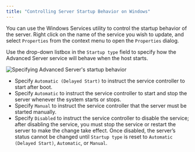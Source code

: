 ```yaml
---
title: "Controlling Server Startup Behavior on Windows"
---
```


<div id="controlling_server_startup_behavior_on_windows" class="registered_link"></div>


You can use the Windows Services utility to control the startup behavior of the server. Right click on the name of the service you wish to update, and select `Properties` from the context menu to open the `Properties` dialog.

Use the drop-down listbox in the `Startup type` field to specify how the Advanced Server service will behave when the host starts.

![*Specifying Advanced Server's startup behavior*](../images/advanced_server_startup.png)

  - Specify `Automatic (Delayed Start)` to instruct the service controller to start after boot.
  - Specify `Automatic` to instruct the service controller to start and stop the server whenever the system starts or stops.
  - Specify `Manual` to instruct the service controller that the server must be started manually.
  - Specify `Disabled` to instruct the service controller to disable the service; after disabling the service, you must stop the service or restart the server to make the change take effect. Once disabled, the server’s status cannot be changed until `Startup type` is reset to `Automatic (Delayed Start)`, `Automatic`, or `Manual`.
